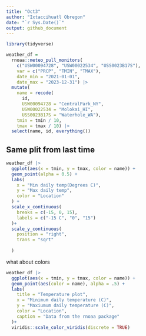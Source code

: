 ```yaml
---
title: "Oct3"
author: "Ixtaccihuatl Obregon"
date: "`r Sys.Date()`"
output: github_document
---
```

```r
library(tidyverse)
```

```r
weather_df = 
  rnoaa::meteo_pull_monitors(
    c("USW00094728", "USW00022534", "USS0023B17S"),
    var = c("PRCP", "TMIN", "TMAX"), 
    date_min = "2021-01-01",
    date_max = "2023-12-31") |>
  mutate(
    name = recode(
      id, 
      USW00094728 = "CentralPark_NY", 
      USW00022534 = "Molokai_HI",
      USS0023B17S = "Waterhole_WA"),
    tmin = tmin / 10,
    tmax = tmax / 10) |>
  select(name, id, everything())
```

## Same plit from last time 

```r
weather_df |> 
  ggplot(aes(x = tmin, y = tmax, color = name)) +
  geom_point(alpha = 0.5) +
  labs(
    x = "Min daily temp(Degrees C)", 
    y = "Max daily temp", 
    color = "Location"
  ) + 
  scale_x_continuous(
    breaks = c(-15, 0, 15), 
    labels = c("-15 C", "0", "15")
  )+ 
  scale_y_continuous(
    position = "right", 
    trans = "sqrt"
  
  )
```


what about colors

```r
weather_df |> 
  ggplot(aes(x = tmin, y = tmax, color = name)) + 
  geom_point(aes(color = name), alpha = .5) + 
  labs(
    title = "Temperature plot",
    x = "Minimum daily temperature (C)",
    y = "Maxiumum daily temperature (C)",
    color = "Location",
    caption = "Data from the rnoaa package"
  )+
  viridis::scale_color_viridis(discrete = TRUE)
```






















